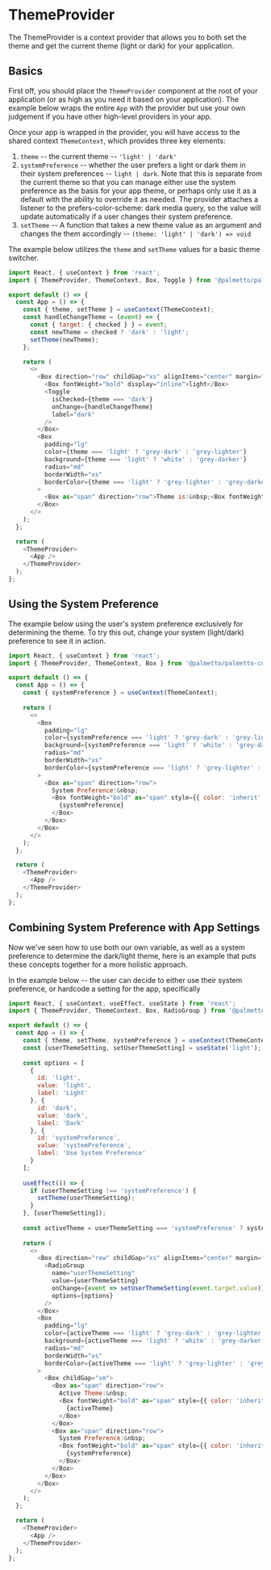 
<Meta title="Providers/ThemeProvider/Codesandbox" />

# ThemeProvider

The ThemeProvider is a context provider that allows you to both set the theme and get the current theme (light or dark) for your application.

## Basics

First off, you should place the `ThemeProvider` component at the root of your application (or as high as you need it based on your application).
The example below wraps the entire `App` with the provider but use your own judgement if you have other high-level providers in your app.

Once your app is wrapped in the provider, you will have access to the shared context `ThemeContext`, which provides three key elements:

1. `theme` -- the current theme -- `'light' | 'dark'`
2. `systemPreference` -- whether the user prefers a light or dark them in their system preferences -- `light | dark`. Note that this is separate from the 
current theme so that you can manage either use the system preference as the basis for your app theme, or perhaps only use it as a default with the ability to
override it as needed. The provider attaches a listener to the prefers-color-scheme: dark media query, so the value will update automatically if a user changes their
system preference.
3. `setTheme` -- A function that takes a new theme value as an argument and changes the them accordingly -- `(theme: 'light' | 'dark') => void`

The example below utilizes the `theme` and `setTheme` values for a basic theme switcher.

```js codesandbox=palmetto-components
import React, { useContext } from 'react';
import { ThemeProvider, ThemeContext, Box, Toggle } from '@palmetto/palmetto-components';

export default () => {
  const App = () => {
    const { theme, setTheme } = useContext(ThemeContext);
    const handleChangeTheme = (event) => {
      const { target: { checked } } = event;
      const newTheme = checked ? 'dark' : 'light';
      setTheme(newTheme);
    };

    return (
      <>
        <Box direction="row" childGap="xs" alignItems="center" margin="0 0 md 0">
          <Box fontWeight="bold" display="inline">light</Box>
          <Toggle
            isChecked={theme === 'dark'}
            onChange={handleChangeTheme}
            label="dark"
          />
        </Box>
        <Box
          padding="lg"
          color={theme === 'light' ? 'grey-dark' : 'grey-lighter'}
          background={theme === 'light' ? 'white' : 'grey-darker'}
          radius="md"
          borderWidth="xs"
          borderColor={theme === 'light' ? 'grey-lighter' : 'grey-darker'}
        >
          <Box as="span" direction="row">Theme is:&nbsp;<Box fontWeight="bold" as="span">{theme}</Box></Box>
        </Box>
      </>
    );
  };

  return (
    <ThemeProvider>
      <App />
    </ThemeProvider>
  );
};
```


## Using the System Preference

The example below using the user's system preference exclusively for determining the theme. To try this out,
change your system (light/dark) preference to see it in action.

```js codesandbox=palmetto-components
import React, { useContext } from 'react';
import { ThemeProvider, ThemeContext, Box } from '@palmetto/palmetto-components';

export default () => {
  const App = () => {
    const { systemPreference } = useContext(ThemeContext);
  
    return (
      <>
        <Box
          padding="lg"
          color={systemPreference === 'light' ? 'grey-dark' : 'grey-lighter'}
          background={systemPreference === 'light' ? 'white' : 'grey-darker'}
          radius="md"
          borderWidth="xs"
          borderColor={systemPreference === 'light' ? 'grey-lighter' : 'grey-darker'}
        >
          <Box as="span" direction="row">
            System Preference:&nbsp;
            <Box fontWeight="bold" as="span" style={{ color: 'inherit' }}>
              {systemPreference}
            </Box>
          </Box>
        </Box>
      </>
    );
  };

  return (
    <ThemeProvider>
      <App />
    </ThemeProvider>
  );
};
```

## Combining System Preference with App Settings

Now we've seen how to use both our own variable, as well as a system preference to determine the dark/light theme,
here is an example that puts these concepts together for a more holistic approach.

In the example below -- the user can decide to either use their system preference, or hardcode a setting for the app, specifically

```js codesandbox=palmetto-components
import React, { useContext, useEffect, useState } from 'react';
import { ThemeProvider, ThemeContext, Box, RadioGroup } from '@palmetto/palmetto-components';

export default () => {
  const App = () => {
    const { theme, setTheme, systemPreference } = useContext(ThemeContext);
    const [userThemeSetting, setUserThemeSetting] = useState('light');
  
    const options = [
      {
        id: 'light',
        value: 'light',
        label: 'Light'
      }, {
        id: 'dark',
        value: 'dark',
        label: 'Dark'
      }, {
        id: 'systemPreference',
        value: 'systemPreference',
        label: 'Use System Preference'
      }
    ];
  
    useEffect(() => {
      if (userThemeSetting !== 'systemPreference') {
        setTheme(userThemeSetting);
      }
    }, [userThemeSetting]);
  
    const activeTheme = userThemeSetting === 'systemPreference' ? systemPreference : theme;
  
    return (
      <>
        <Box direction="row" childGap="xs" alignItems="center" margin="0 0 md 0">
          <RadioGroup
            name="userThemeSetting"
            value={userThemeSetting}
            onChange={event => setUserThemeSetting(event.target.value)}
            options={options}
          />
        </Box>
        <Box
          padding="lg"
          color={activeTheme === 'light' ? 'grey-dark' : 'grey-lighter'}
          background={activeTheme === 'light' ? 'white' : 'grey-darker'}
          radius="md"
          borderWidth="xs"
          borderColor={activeTheme === 'light' ? 'grey-lighter' : 'grey-darker'}
        >
          <Box childGap="sm">
            <Box as="span" direction="row">
              Active Theme:&nbsp;
              <Box fontWeight="bold" as="span" style={{ color: 'inherit' }}>
                {activeTheme}
              </Box>
            </Box>
            <Box as="span" direction="row">
              System Preference:&nbsp;
              <Box fontWeight="bold" as="span" style={{ color: 'inherit' }}>
                {systemPreference}
              </Box>
            </Box>
          </Box>
        </Box>
      </>
    );
  };

  return (
    <ThemeProvider>
      <App />
    </ThemeProvider>
  );
};
```